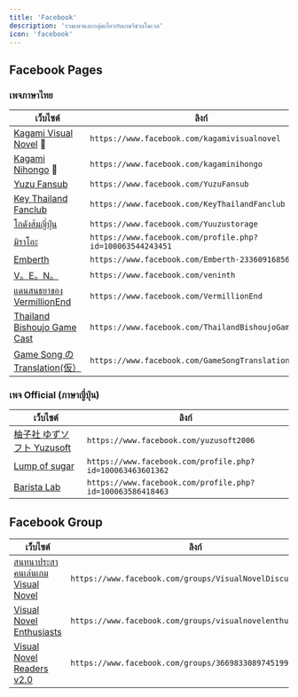```yaml
---
title: 'Facebook'
description: 'รวมเพจและกลุ่มเกี่ยวกับเกมวิชวลโนเวล'
icon: 'facebook'
---
```


## Facebook Pages

### เพจภาษาไทย

| **เว็บไซต์** | **ลิงก์** |
|-----------|-------------|
| [Kagami Visual Novel](https://www.facebook.com/kagamivisualnovel) 🧡 | `https://www.facebook.com/kagamivisualnovel` |
| [Kagami Nihongo](https://www.facebook.com/kagaminihongo) 💖 | `https://www.facebook.com/kagaminihongo` |
| [Yuzu Fansub](https://www.facebook.com/YuzuFansub) | `https://www.facebook.com/YuzuFansub` |
| [Key Thailand Fanclub](https://www.facebook.com/KeyThailandFanclub) | `https://www.facebook.com/KeyThailandFanclub` |
| [โกดังส้มญี่ปุ่น](https://www.facebook.com/Yuuzustorage) | `https://www.facebook.com/Yuuzustorage` |
| [มิราโอะ](https://www.facebook.com/profile.php?id=100063544243451) | `https://www.facebook.com/profile.php?id=100063544243451` |
| [Emberth](https://www.facebook.com/Emberth-233609168567096) | `https://www.facebook.com/Emberth-233609168567096` |
| [V。E。N。](https://www.facebook.com/veninth) | `https://www.facebook.com/veninth` |
| [แดนสนธยาของ VermillionEnd](https://www.facebook.com/VermillionEnd) | `https://www.facebook.com/VermillionEnd` |
| [Thailand Bishoujo Game Cast](https://www.facebook.com/ThailandBishoujoGameCast) | `https://www.facebook.com/ThailandBishoujoGameCast` |
| [Game Song の Translation(仮）](https://www.facebook.com/GameSongTranslation) | `https://www.facebook.com/GameSongTranslation` |

### เพจ Official (ภาษาญี่ปุ่น)

| **เว็บไซต์** | **ลิงก์** |
|-----------|-------------|
| [柚子社 ゆずソフト Yuzusoft](https://www.facebook.com/yuzusoft2006) | `https://www.facebook.com/yuzusoft2006` |
| [Lump of sugar](https://www.facebook.com/profile.php?id=100063463601362) | `https://www.facebook.com/profile.php?id=100063463601362` |
| [Barista Lab](https://www.facebook.com/profile.php?id=100063586418463) | `https://www.facebook.com/profile.php?id=100063586418463` |

## Facebook Group

| **เว็บไซต์** | **ลิงก์** |
|-----------|-------------|
| [สนทนาประสาคนเล่นเกม Visual Novel](https://www.facebook.com/groups/VisualNovelDiscussionTH) | `https://www.facebook.com/groups/VisualNovelDiscussionTH` |
| [Visual Novel Enthusiasts](https://www.facebook.com/groups/visualnovelenthusiasts) | `https://www.facebook.com/groups/visualnovelenthusiasts` |
| [Visual Novel Readers v2.0](https://www.facebook.com/groups/3669833089745199) | `https://www.facebook.com/groups/3669833089745199` |